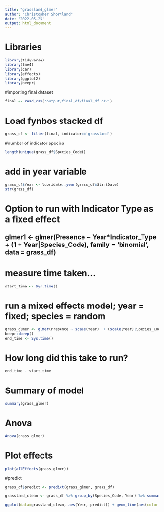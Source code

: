 ```yaml
---
title: "grassland_glmer"
author: "Christopher Shortland"
date: '2022-05-25'
output: html_document
---
```


# Libraries
```r
library(tidyverse)
library(lme4)
library(car)
library(effects)
library(ggplot2)
library(beepr)
```
#importing final dataset
``` r
final <- read_csv('output/final_df/final_df.csv')
```
# Load fynbos stacked df
```r
grass_df <- filter(final, indicator=='grassland')
```
#number of indicator species
```r
length(unique(grass_df$Species_Code))
```
# add in year variable
```r
grass_df$Year <- lubridate::year(grass_df$StartDate)
str(grass_df)
```
# Option to run with Indicator Type as a fixed effect
## glmer1 <- glmer(Presence ~ Year*Indicator_Type + (1 + Year|Species_Code), family = 'binomial', data = grass_df)

# measure time taken...
```r
start_time <- Sys.time()
```
# run a mixed effects model; year = fixed; species = random
```r
grass_glmer <- glmer(Presence ~ scale(Year)  + (scale(Year)|Species_Code) + (1|Pentad), family = 'binomial', data = grass_df)
beepr::beep()
end_time <- Sys.time()
```
# How long did this take to run?
```r
end_time - start_time
```
# Summary of model
```r
summary(grass_glmer)
```
# Anova
```r
Anova(grass_glmer)
```
# Plot effects
```r
plot(allEffects(grass_glmer))
```
#predict
```r
grass_df$predict <- predict(grass_glmer, grass_df)

grassland_clean <- grass_df %>% group_by(Species_Code, Year) %>% summarise(predict = mean(predict))
```
```r
ggplot(data=grassland_clean, aes(Year, predict)) + geom_line(aes(color = as.factor(Species_Code)))
```
